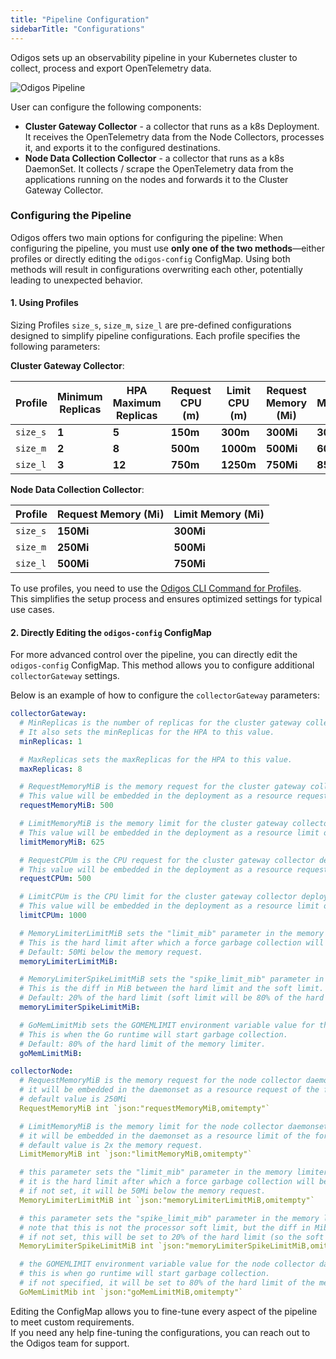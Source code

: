 ```yaml
---
title: "Pipeline Configuration"
sidebarTitle: "Configurations"
---
```


Odigos sets up an observability pipeline in your Kubernetes cluster to collect, process and export OpenTelemetry data.

<Frame>
    <img src="/images/odigos_pipeline.png" alt="Odigos Pipeline" />
</Frame>


User can configure the following components:

- **Cluster Gateway Collector** - a collector that runs as a k8s Deployment. It receives the OpenTelemetry data from the Node Collectors, processes it, and exports it to the configured destinations.
- **Node Data Collection Collector** - a collector that runs as a k8s DaemonSet. It collects / scrape the OpenTelemetry data from the applications running on the nodes and forwards it to the Cluster Gateway Collector.

### Configuring the Pipeline

Odigos offers two main options for configuring the pipeline:
<Info>
When configuring the pipeline, you must use **only one of the two methods**—either profiles or directly editing the `odigos-config` ConfigMap. Using both methods will result in configurations overwriting each other, potentially leading to unexpected behavior.
</Info>

#### 1. Using Profiles

Sizing Profiles `size_s`, `size_m`, `size_l` are pre-defined configurations designed to simplify pipeline configurations. Each profile specifies the following parameters:

**Cluster Gateway Collector**:

| Profile  | Minimum Replicas      | HPA Maximum Replicas      | Request CPU (m)      | Limit CPU (m)      | Request Memory (Mi) | Limit Memory (Mi) |
|----------|-----------------------|----------------------|-----------------|---------------|----------------------|-------------------|
| `size_s` | **1**                 | **5**                | **150m**        | **300m**      | **300Mi**            | **300Mi**         |
| `size_m` | **2**                 | **8**                | **500m**        | **1000m**     | **500Mi**            | **600Mi**         |
| `size_l` | **3**                 | **12**               | **750m**        | **1250m**     | **750Mi**            | **850Mi**        |

**Node Data Collection Collector**:

| Profile  | Request Memory (Mi)  | Limit Memory (Mi) |
|----------|----------------------|-------------------|
| `size_s` | **150Mi**            | **300Mi**         |
| `size_m` | **250Mi**            | **500Mi**         |
| `size_l` | **500Mi**            | **750Mi**         |


To use profiles, you need to use the [Odigos CLI Command for Profiles](/cli/odigos_profile).  
This simplifies the setup process and ensures optimized settings for typical use cases.

#### 2. Directly Editing the `odigos-config` ConfigMap

For more advanced control over the pipeline, you can directly edit the `odigos-config` ConfigMap. This method allows you to configure additional `collectorGateway` settings.

Below is an example of how to configure the `collectorGateway` parameters:

```yaml
collectorGateway:
  # MinReplicas is the number of replicas for the cluster gateway collector deployment.
  # It also sets the minReplicas for the HPA to this value.
  minReplicas: 1

  # MaxReplicas sets the maxReplicas for the HPA to this value.
  maxReplicas: 8

  # RequestMemoryMiB is the memory request for the cluster gateway collector deployment.
  # This value will be embedded in the deployment as a resource request of the form "memory: <value>Mi".
  requestMemoryMiB: 500

  # LimitMemoryMiB is the memory limit for the cluster gateway collector deployment.
  # This value will be embedded in the deployment as a resource limit of the form "memory: <value>Mi".
  limitMemoryMiB: 625

  # RequestCPUm is the CPU request for the cluster gateway collector deployment.
  # This value will be embedded in the deployment as a resource request of the form "cpu: <value>m".
  requestCPUm: 500

  # LimitCPUm is the CPU limit for the cluster gateway collector deployment.
  # This value will be embedded in the deployment as a resource limit of the form "cpu: <value>m".
  limitCPUm: 1000

  # MemoryLimiterLimitMiB sets the "limit_mib" parameter in the memory limiter configuration for the collector gateway.
  # This is the hard limit after which a force garbage collection will be performed.
  # Default: 50Mi below the memory request.
  memoryLimiterLimitMiB: 

  # MemoryLimiterSpikeLimitMiB sets the "spike_limit_mib" parameter in the memory limiter configuration.
  # This is the diff in MiB between the hard limit and the soft limit.
  # Default: 20% of the hard limit (soft limit will be 80% of the hard limit).
  memoryLimiterSpikeLimitMiB: 

  # GoMemLimitMib sets the GOMEMLIMIT environment variable value for the collector gateway deployment.
  # This is when the Go runtime will start garbage collection.
  # Default: 80% of the hard limit of the memory limiter.
  goMemLimitMiB:

collectorNode:
  # RequestMemoryMiB is the memory request for the node collector daemonset.
  # it will be embedded in the daemonset as a resource request of the form "memory: <value>Mi"
  # default value is 250Mi
  RequestMemoryMiB int `json:"requestMemoryMiB,omitempty"`

  # LimitMemoryMiB is the memory limit for the node collector daemonset.
  # it will be embedded in the daemonset as a resource limit of the form "memory: <value>Mi"
  # default value is 2x the memory request.
  LimitMemoryMiB int `json:"limitMemoryMiB,omitempty"`

  # this parameter sets the "limit_mib" parameter in the memory limiter configuration for the node collector.
  # it is the hard limit after which a force garbage collection will be performed.
  # if not set, it will be 50Mi below the memory request.
  MemoryLimiterLimitMiB int `json:"memoryLimiterLimitMiB,omitempty"`

  # this parameter sets the "spike_limit_mib" parameter in the memory limiter configuration for the node collector.
  # note that this is not the processor soft limit, but the diff in Mib between the hard limit and the soft limit.
  # if not set, this will be set to 20% of the hard limit (so the soft limit will be 80% of the hard limit).
  MemoryLimiterSpikeLimitMiB int `json:"memoryLimiterSpikeLimitMiB,omitempty"`

  # the GOMEMLIMIT environment variable value for the node collector daemonset.
  # this is when go runtime will start garbage collection.
  # if not specified, it will be set to 80% of the hard limit of the memory limiter.
  GoMemLimitMib int `json:"goMemLimitMiB,omitempty"`
```


Editing the ConfigMap allows you to fine-tune every aspect of the pipeline to meet custom requirements.  
If you need any help fine-tuning the configurations, you can reach out to the Odigos team for support.